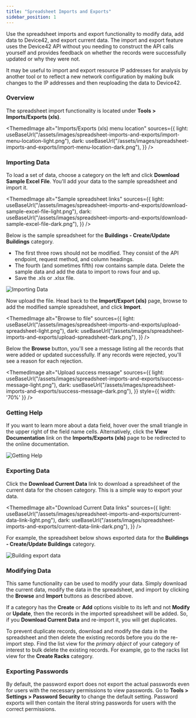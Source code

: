 ```yaml
---
title: "Spreadsheet Imports and Exports"
sidebar_position: 1
---
```



Use the spreadsheet imports and export functionality to modify data, add data to Device42, and export current data. The import and export feature uses the Device42 API without you needing to construct the API calls yourself and provides feedback on whether the records were successfully updated or why they were not. 

It may be useful to import and export resource IP addresses for analysis by another tool or to reflect a new network configuration by making bulk changes to the IP addresses and then reuploading the data to Device42. 

### Overview

The spreadsheet import functionality is located under **Tools > Imports/Exports (xls)**.

<ThemedImage
  alt="Imports/Exports (xls) menu location"
  sources={{
    light: useBaseUrl("/assets/images/spreadsheet-imports-and-exports/import-menu-location-light.png"),
    dark: useBaseUrl("/assets/images/spreadsheet-imports-and-exports/import-menu-location-dark.png"),
  }}
/>

### Importing Data

To load a set of data, choose a category on the left and click **Download Sample Excel File**. You'll add your data to the sample spreadsheet and import it.

<ThemedImage
  alt="Sample spreadsheet links"
  sources={{
    light: useBaseUrl("/assets/images/spreadsheet-imports-and-exports/download-sample-excel-file-light.png"),
    dark: useBaseUrl("/assets/images/spreadsheet-imports-and-exports/download-sample-excel-file-dark.png"),
  }}
/>

Below is the sample spreadsheet for the **Buildings - Create/Update Buildings** category.
- The first three rows should not be modified. They consist of the API endpoint, request method, and column headings. 
- The fourth (and sometimes fifth) row contains sample data. Delete the sample data and add the data to import to rows four and up.
- Save the .xls or .xlsx file.

![Importing Data](/assets/images/spreadsheet-imports-and-exports/sample-spreadsheet.png)

Now upload the file. Head back to the **Import/Export (xls)** page, browse to add the modified sample spreadsheet, and click **Import**.

<ThemedImage
  alt="Browse to file"
  sources={{
    light: useBaseUrl("/assets/images/spreadsheet-imports-and-exports/upload-spreadsheet-light.png"),
    dark: useBaseUrl("/assets/images/spreadsheet-imports-and-exports/upload-spreadsheet-dark.png"),
  }}
/>

Below the **Browse** button, you'll see a message listing all the records that were added or updated successfully. If any records were rejected, you'll see a reason for each rejection.

<ThemedImage
  alt="Upload success message"
  sources={{
    light: useBaseUrl("/assets/images/spreadsheet-imports-and-exports/success-message-light.png"),
    dark: useBaseUrl("/assets/images/spreadsheet-imports-and-exports/success-message-dark.png"),
  }}
  style={{ width: '70%' }} 
/>

### Getting Help

If you want to learn more about a data field, hover over the small triangle in the upper right of the field name cells. Alternatively, click the **View Documentation** link on the **Imports/Exports (xls)** page to be redirected to the online documentation.

![Getting Help](/assets/images/spreadsheet-imports-and-exports/spreadsheet-tips.png)

### Exporting Data

Click the **Download Current Data** link to download a spreadsheet of the current data for the chosen category. This is a simple way to export your data.

<ThemedImage
  alt="Download Current Data links"
  sources={{
    light: useBaseUrl("/assets/images/spreadsheet-imports-and-exports/current-data-link-light.png"),
    dark: useBaseUrl("/assets/images/spreadsheet-imports-and-exports/current-data-link-dark.png"),
  }}
/>

For example, the spreadsheet below shows exported data for the **Buildings - Create/Update Buildings** category. 

![Building export data](/assets/images/spreadsheet-imports-and-exports/example-export.png)

### Modifying Data

This same functionality can be used to modify your data. Simply download the current data, modify the data in the spreadsheet, and import by clicking the **Browse** and **Import** buttons as described above.

If a category has the **Create** or **Add** options visible to its left and not **Modify** or **Update**, then the records in the imported spreadsheet will be added. So, if you **Download Current Data** and re-import it, you will get duplicates. 

To prevent duplicate records, download and modify the data in the spreadsheet and then delete the existing records before you do the re-import step. Find the list view for the _primary object_ of your category of interest to bulk delete the existing records. For example, go to the racks list view for the **Create Racks** category.

### Exporting Passwords

By default, the password export does not export the actual passwords even for users with the necessary permissions to view passwords. Go to **Tools > Settings > Password Security** to change the default setting. Password exports will then contain the literal string passwords for users with the correct permissions.
